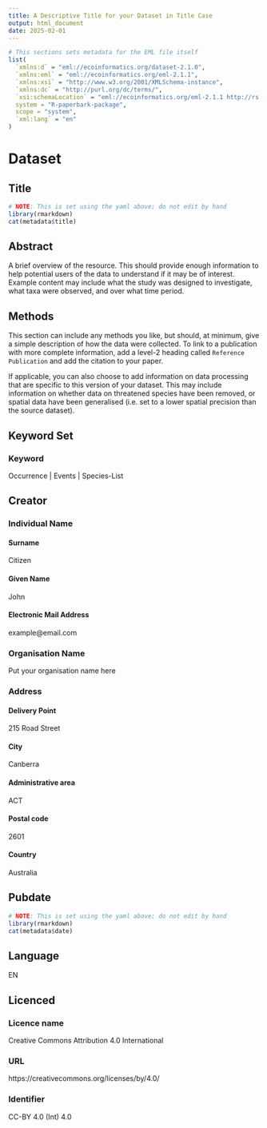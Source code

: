 ```yaml
---
title: A Descriptive Title for your Dataset in Title Case
output: html_document
date: 2025-02-01
---
```

<!--
This is a metadata template in .Rmd format, which has been formatted such that it can render either to the `output` specified in the yaml section (above) AND to Ecological Meta-language (EML) using the {paperbark} R package. Sections can be added, re-arranged or removed to suit the dataset being described. Some features to be aware of:

- Headings are converted to camelCase for use as EML tags
- Header level sets the degree of nestedness for those tags
- Code blocks whose name corresponds to a present EML tag are used to set attributes for that tag using `list()`

You can delete this section if you want. See https:://paperbark.ala.org.au for further details.
-->

```r
# This sections sets metadata for the EML file itself
list(
  `xmlns:d` = "eml://ecoinformatics.org/dataset-2.1.0",
  `xmlns:eml` = "eml://ecoinformatics.org/eml-2.1.1",
  `xmlns:xsi` = "http://www.w3.org/2001/XMLSchema-instance",
  `xmlns:dc` = "http://purl.org/dc/terms/",
  `xsi:schemaLocation` = "eml://ecoinformatics.org/eml-2.1.1 http://rs.gbif.org/schema/eml-gbif-profile/1.3/eml-gbif-profile.xsd",
  system = "R-paperbark-package",
  scope = "system",
  `xml:lang` = "en"  
)
```

# Dataset

## Title
```r
# NOTE: This is set using the yaml above; do not edit by hand
library(rmarkdown)
cat(metadata$title)
```


## Abstract
A brief overview of the resource. This should provide enough information to help potential users of the data to understand if it may be of interest. Example content may include what the study was designed to investigate, what taxa were observed, and over what time period.


## Methods
This section can include any methods you like, but should, at minimum, give a simple description of how the data were collected. To link to a publication with more complete information, add a level-2 heading called `Reference Publication` and add the citation to your paper.

If applicable, you can also choose to add information on data processing that are specific to this version of your dataset. This may include information on whether data on threatened species have been removed, or spatial data have been generalised (i.e. set to a lower spatial precision than the source dataset).


## Keyword Set

### Keyword
Occurrence | Events | Species-List


## Creator

### Individual Name

#### Surname
Citizen

#### Given Name
John

#### Electronic Mail Address
example@email.com


### Organisation Name
Put your organisation name here

### Address

#### Delivery Point
215 Road Street

#### City
Canberra

#### Administrative area
ACT

#### Postal code
2601

#### Country
Australia


## Pubdate
```r
# NOTE: This is set using the yaml above; do not edit by hand
library(rmarkdown)
cat(metadata$date)
```


## Language
EN

## Licenced

### Licence name
Creative Commons Attribution 4.0 International

### URL
https://creativecommons.org/licenses/by/4.0/

### Identifier
CC-BY 4.0 (Int) 4.0

